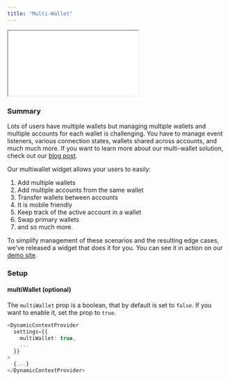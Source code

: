 ```yaml
---
title: "Multi-Wallet"
---
```


<iframe src="/images/multiwallet_docs_2.mp4"> </iframe>

### Summary

Lots of users have multiple wallets but managing multiple wallets and multiple
accounts for each wallet is challenging. You have to manage event listeners,
various connection states, wallets shared across accounts, and much much more.
If you want to learn more about our multi-wallet solution, check out our
[blog post](https://www.dynamic.xyz/blog/multi-wallet-announcement).

Our multiwallet widget allows your users to easily:

1. Add multiple wallets
2. Add multiple accounts from the same wallet
3. Transfer wallets between accounts
4. It is mobile friendly
5. Keep track of the active account in a wallet
6. Swap primary wallets
7. and so much more.

To simplify management of these scenarios and the resulting edge cases, we've
released a widget that does it for you. You can see it in action on our
[demo site](https://demo.dynamic.xyz).

### Setup

#### multiWallet (optional)

The `multiWallet` prop is a boolean, that by default is set to `false`. If you
want to enable it, set the prop to `true`.

```TypeScript
<DynamicContextProvider
  settings={{
    multiWallet: true,
    ...
  }}
>
  {...}
</DynamicContextProvider>
```

